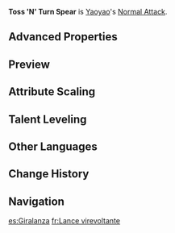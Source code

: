 {{Talent Infobox
|image         = Talent Toss 'N' Turn Spear.png
|character     = Yaoyao
|type          = Normal Attack
|info          = '''Normal Attack'''<br />Performs up to 4 consecutive spear strikes.<br /><br />'''Charged Attack'''<br />Consumes a certain amount of Stamina to lunge forward, dealing damage to opponents along the way.<br /><br />'''Plunging Attack'''<br />Plunges from mid-air to strike the ground below, damaging opponents along the path and dealing AoE DMG upon impact.
|hit1          = 51-107.93%
|hit2          = 47.44-100.4%
|hit3          = 31.38+32.95-66.4+69.72%
|hit4          = 77.93-164.92%
|charged       = 112.66-238.42%
|chargedStamina= 25
|plunge        = 63.93-135.3%
|plungeLow     = 127.84-270.54%
|plungeHigh    = 159.68-337.92%
|scale_att1    = ATK
}}
'''Toss 'N' Turn Spear''' is [[Yaoyao]]'s [[Normal Attack]].

==Advanced Properties==
{{Advanced Properties
|title   = Normal Attack 1-Hit
|gu      = 1U
|icdtag  = Normal Attack
|icdtype = 2.5s/3 Hits
|poise   = 51.73
|impulse = 3

|title2   = Normal Attack 2-Hit
|gu2      = 1U
|icdtag2  = Normal Attack
|icdtype2 = 2.5s/3 Hits
|poise2   = 47.506
|impulse2 = 3

|title3   = Normal Attack 3-Hit A
|gu3      = 1U
|icdtag3  = Normal Attack
|icdtype3 = 2.5s/3 Hits
|poise3   = 33.035
|impulse3 = 3

|title4   = Normal Attack 3-Hit B
|gu4      = 1U
|icdtag4  = Normal Attack
|icdtype4 = 2.5s/3 Hits
|poise4   = 33.035
|impulse4 = 3

|title5   = Normal Attack 4-Hit
|gu5      = 1U
|icdtag5  = Normal Attack
|icdtype5 = 2.5s/3 Hits
|poise5   = 77.358
|impulse5 = 4

|title6   = Charged Attack
|gu6      = 1U
|icdtag6  = Charged Attack
|icdtype6 = 0.5s
|poise6   = 120
|impulse6 = 5

|title7   = Plunging Attack Collision
|gu7      = 0U
|icdtag7  = none
|poise7   = 25
|impulse7 = 2

|title8   = Low Plunge
|gu8      = 1U
|icdtag8  = none
|poise8   = 100
|impulse8 = 4
|blunt8   = 1

|title9   = High Plunge
|gu9      = 1U
|icdtag9  = none
|poise9   = 150
|impulse9 = 7
|blunt9   = 1
}}

==Preview==
{{Preview
|file1=Toss 'N' Turn Spear Normal Preview
|caption1=Normal Attack

|file2=Toss 'N' Turn Spear Charged Preview
|caption2=Charged Attack

|file3=Toss 'N' Turn Spear Plunge Preview
|caption3=Plunging Attack
}}

==Attribute Scaling==
{{Talent Scaling
|talentType=Normal Attack
|levels=11
|order=hit1,hit2,hit3,hit4,charged,stamina,plunge,plungelow,plungehigh
|titles=1-Hit DMG,2-Hit DMG,3-Hit DMG,4-Hit DMG,Charged Attack DMG,Charged Attack Stamina Cost,Plunge DMG,Low Plunge DMG,High Plunge DMG
|hit1_1=51
|hit1_2=55.15
|hit1_3=59.3
|hit1_4=65.23
|hit1_5=69.39
|hit1_6=74.13
|hit1_7=80.65
|hit1_8=87.18
|hit1_9=93.7
|hit1_10=100.82
|hit1_11=107.93
|hit2_1=47.44
|hit2_2=51.3
|hit2_3=55.17
|hit2_4=60.68
|hit2_5=64.54
|hit2_6=68.96
|hit2_7=75.03
|hit2_8=81.09
|hit2_9=87.16
|hit2_10=93.78
|hit2_11=100.4
|hit3_1=31.38+32.95
|hit3_2=33.93+35.63
|hit3_3=36.48+38.31
|hit3_4=40.13+42.14
|hit3_5=42.69+44.82
|hit3_6=45.61+47.89
|hit3_7=49.62+52.1
|hit3_8=53.63+56.31
|hit3_9=57.65+60.53
|hit3_10=62.02+65.13
|hit3_11=66.4+69.72
|hit4_1=77.93
|hit4_2=84.27
|hit4_3=90.62
|hit4_4=99.68
|hit4_5=106.02
|hit4_6=113.27
|hit4_7=123.24
|hit4_8=133.21
|hit4_9=143.18
|hit4_10=154.05
|hit4_11=164.92
|charged_1=112.66
|charged_2=121.83
|charged_3=131
|charged_4=144.1
|charged_5=153.27
|charged_6=163.75
|charged_7=178.16
|charged_8=192.57
|charged_9=206.98
|charged_10=222.7
|charged_11=238.42
|stamina=25
|plunge_1=63.93
|plunge_2=69.14
|plunge_3=74.34
|plunge_4=81.77
|plunge_5=86.98
|plunge_6=92.92
|plunge_7=101.1
|plunge_8=109.28
|plunge_9=117.46
|plunge_10=126.38
|plunge_11=135.3
|plungelow_1=127.84
|plungelow_2=138.24
|plungelow_3=148.65
|plungelow_4=163.51
|plungelow_5=173.92
|plungelow_6=185.81
|plungelow_7=202.16
|plungelow_8=218.51
|plungelow_9=234.86
|plungelow_10=252.7
|plungelow_11=270.54
|plungehigh_1=159.68
|plungehigh_2=172.67
|plungehigh_3=185.67
|plungehigh_4=204.24
|plungehigh_5=217.23
|plungehigh_6=232.09
|plungehigh_7=252.51
|plungehigh_8=272.93
|plungehigh_9=293.36
|plungehigh_10=315.64
|plungehigh_11=337.92
}}

==Talent Leveling==
{{Talent Upgrade|Yaoyao}}

==Other Languages==
{{Other Languages
|en      = Toss 'N' Turn Spear
|zhs     = 颠扑连环枪
|zhs_rm  = Diānpū Liánhuán Qiāng
|zht     = 顛撲連環槍
|zht_rm  = Diānpū Liánhuán Qiāng
|zh_tl   = 
|ja      = 顛撲連撃槍
|ja_rm   = Tenbokuren Gekisou{{Assumed}}
|ja_tl   = 
|ko      = 돌격 연환창
|ko_tl   = Rush Chain Spear
|es      = Giralanza
|es_tl   = Girospear
|fr      = Lance virevoltante
|fr_tl   = Twirling Spear
|ru      = Вращающееся копьё
|ru_tl   = Spinning Spear
|th      = Toss 'N' Turn Spear
|vi      = Điên Đảo Liên Hoàn Thương
|vi_tl   = 
|de      = Wackel aber wacker!
|de_tl   = Wobble But Brave!
|id      = Toss 'N' Turn Spear
|pt      = Lança Vorpal
|pt_tl   = 
|tr      = Fırlat ve Mızrakla
|tr_tl   = 
|it      = Lancia spasmodica
|it_tl   = Spasmodic Spear
}}

==Change History==
{{Change History|3.4}}

==Navigation==
{{Talent Navbox|Yaoyao}}

[[es:Giralanza]]
[[fr:Lance virevoltante]]